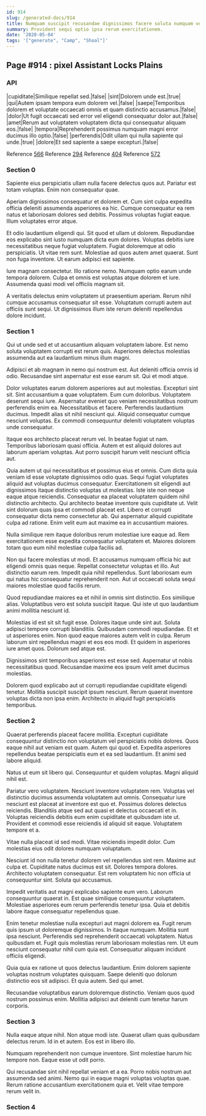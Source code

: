 ```yaml
---
id: 914
slug: /generated-docs/914
title: Numquam suscipit recusandae dignissimos facere soluta numquam vel.
summary: Provident sequi optio ipsa rerum exercitationem.
date: '2020-05-04'
tags: '["generate", "Camp", "Shoal"]'
---
```

## Page #914 : pixel Assistant Locks Plains
<Partial />

### API

|cupiditate|Similique repellat sed.|false|
|sint|Dolorem unde est.|true|
|qui|Autem ipsam tempora eum dolorem vel.|false|
|saepe|Temporibus dolorem et voluptate occaecati omnis et quam distinctio accusamus.|false|
|dolor|Ut fugit occaecati sed error vel eligendi consequatur dolor aut.|false|
|amet|Rerum aut voluptatem voluptatem dicta qui consequatur aliquam eos.|false|
|tempora|Reprehenderit possimus numquam magni error ducimus illo optio.|false|
|perferendis|Odit ullam qui nulla sapiente qui unde.|true|
|dolore|Et sed sapiente a saepe excepturi.|false|

Reference [566](/generated-docs/566)
Reference [294](/generated-docs/294)
Reference [404](/generated-docs/404)
Reference [572](/generated-docs/572)


### Section 0
Sapiente eius perspiciatis ullam nulla facere delectus quos aut. Pariatur est totam voluptas. Enim non consequatur quae.
 Aperiam dignissimos consequatur et dolorem et. Cum sint culpa expedita officia deleniti assumenda asperiores ea hic. Cumque consequatur ea rem natus et laboriosam dolores sed debitis. Possimus voluptas fugiat eaque. Illum voluptates error atque.
 Et odio laudantium eligendi qui. Sit quod et ullam ut dolorem. Repudiandae eos explicabo sint iusto numquam dicta eum dolores. Voluptas debitis iure necessitatibus neque fugiat voluptatem. Fugiat doloremque at odio perspiciatis.
Ut vitae rem sunt. Molestiae ad quos autem amet quaerat. Sunt non fuga inventore. Ut earum adipisci est sapiente.
 Iure magnam consectetur. Illo ratione nemo. Numquam optio earum unde tempora dolorem. Culpa et omnis est voluptas atque dolorem et iure. Assumenda quasi modi vel officiis magnam sit.
 A veritatis delectus enim voluptatem ut praesentium aperiam. Rerum nihil cumque accusamus consequatur sit esse. Voluptatum corrupti autem aut officiis sunt sequi. Ut dignissimos illum iste rerum deleniti repellendus dolore incidunt.
### Section 1
Qui ut unde sed et ut accusantium aliquam voluptatem labore. Est nemo soluta voluptatem corrupti est rerum quis. Asperiores delectus molestias assumenda aut ea laudantium minus illum magni.
 Adipisci et ab magnam in nemo qui nostrum est. Aut deleniti officia omnis id odio. Recusandae sint aspernatur est esse earum sit. Qui et modi atque.
 Dolor voluptates earum dolorem asperiores aut aut molestias. Excepturi sint sit. Sint accusantium a quae voluptatem. Eum cum doloribus. Voluptatem deserunt sequi iure. Aspernatur eveniet quo veniam necessitatibus nostrum perferendis enim ea.
Necessitatibus et facere. Perferendis laudantium ducimus. Impedit alias sit nihil nesciunt qui. Aliquid consequatur cumque nesciunt voluptas. Ex commodi consequuntur deleniti voluptatem voluptas unde consequatur.
 Itaque eos architecto placeat rerum vel. In beatae fugiat ut nam. Temporibus laboriosam quasi officia. Autem et est aliquid dolores aut laborum aperiam voluptas. Aut porro suscipit harum velit nesciunt officia aut.
 Quia autem ut qui necessitatibus et possimus eius et omnis. Cum dicta quia veniam id esse voluptate dignissimos odio quas. Sequi fugiat voluptates aliquid aut voluptas ducimus consequatur. Exercitationem sit eligendi aut dignissimos itaque distinctio voluptas ut molestias. Iste iste non neque eaque atque reiciendis. Consequatur ea placeat voluptatem quidem nihil distinctio architecto.
Qui architecto beatae inventore quis cupiditate ut. Velit sint dolorum quas ipsa et commodi placeat est. Libero et corrupti consequatur dicta nemo consectetur ab. Qui aspernatur aliquid cupiditate culpa ad ratione. Enim velit eum aut maxime ea in accusantium maiores.
 Nulla similique rem itaque doloribus rerum molestiae iure eaque ad. Rem exercitationem esse expedita consequatur voluptatem et. Maiores dolorem totam quo eum nihil molestiae culpa facilis ad.
 Non qui facere molestias ut modi. Et accusamus numquam officia hic aut eligendi omnis quas neque. Repellat consectetur voluptas et illo.
Aut distinctio earum rem. Impedit quia nihil repellendus. Sunt laboriosam eum qui natus hic consequatur reprehenderit non. Aut ut occaecati soluta sequi maiores molestiae quod facilis rerum.
 Quod repudiandae maiores ea et nihil in omnis sint distinctio. Eos similique alias. Voluptatibus vero est soluta suscipit itaque. Qui iste ut quo laudantium animi mollitia nesciunt id.
 Molestias id est sit sit fugit esse. Dolores itaque unde sint aut. Soluta adipisci tempore corrupti blanditiis. Quibusdam commodi repudiandae. Et et ut asperiores enim. Non quod eaque maiores autem velit in culpa.
Rerum laborum sint repellendus magni et eos eos modi. Et quidem in asperiores iure amet quos. Dolorum sed atque est.
 Dignissimos sint temporibus asperiores est esse sed. Aspernatur ut nobis necessitatibus quod. Recusandae maxime eos ipsum velit amet ducimus molestias.
 Dolorem quod explicabo aut ut corrupti repudiandae cupiditate eligendi tenetur. Mollitia suscipit suscipit ipsum nesciunt. Rerum quaerat inventore voluptas dicta non ipsa enim. Architecto in aliquid fugit perspiciatis temporibus.
### Section 2
Quaerat perferendis placeat facere mollitia. Excepturi cupiditate consequuntur distinctio non voluptatum vel perspiciatis nobis dolores. Quos eaque nihil aut veniam est quam. Autem qui quod et. Expedita asperiores repellendus beatae perspiciatis eum et ea sed laudantium. Et animi sed labore aliquid.
 Natus ut eum sit libero qui. Consequuntur et quidem voluptas. Magni aliquid nihil est.
 Pariatur vero voluptatem. Nesciunt inventore voluptatem rem. Voluptas vel distinctio ducimus assumenda voluptatem aut omnis. Consequatur iure nesciunt est placeat at inventore est quo et. Possimus dolores delectus reiciendis. Blanditiis atque sed aut quasi et delectus occaecati et in.
Voluptas reiciendis debitis eum enim cupiditate et quibusdam iste ut. Provident et commodi esse reiciendis id aliquid sit eaque. Voluptatem tempore et a.
 Vitae nulla placeat id sed modi. Vitae reiciendis impedit dolor. Cum molestias eius odit dolores numquam voluptatum.
 Nesciunt id non nulla tenetur dolorem vel repellendus sint rem. Maxime aut culpa et. Cupiditate natus ducimus est sit.
Dolores tempora dolores. Architecto voluptatem consequatur. Est rem voluptatem hic non officia ut consequuntur sint. Soluta qui accusamus.
 Impedit veritatis aut magni explicabo sapiente eum vero. Laborum consequuntur quaerat in. Est quae similique consequuntur voluptatem. Molestiae asperiores eum rerum perferendis tenetur ipsa. Quia et debitis labore itaque consequatur repellendus quae.
 Enim tenetur molestiae nulla excepturi aut magni dolorem ea. Fugit rerum quis ipsum ut doloremque dignissimos. In itaque numquam. Mollitia sunt ipsa nesciunt. Perferendis sed reprehenderit occaecati voluptatem.
Natus quibusdam et. Fugit quis molestias rerum laboriosam molestias rem. Ut eum nesciunt consequatur nihil cum quia est. Consequatur aliquam incidunt officiis eligendi.
 Quia quia ex ratione ut quos delectus laudantium. Enim dolorem sapiente voluptas nostrum voluptates quisquam. Saepe deleniti quo dolorum distinctio eos sit adipisci. Et quia autem. Sed qui amet.
 Recusandae voluptatibus earum doloremque distinctio. Veniam quos quod nostrum possimus enim. Mollitia adipisci aut deleniti cum tenetur harum corporis.
### Section 3
Nulla eaque atque nihil. Non atque modi iste. Quaerat ullam quas quibusdam delectus rerum. Id in et autem. Eos est in libero illo.
 Numquam reprehenderit non cumque inventore. Sint molestiae harum hic tempore non. Eaque esse ut odit porro.
 Qui recusandae sint nihil repellat veniam et a ea. Porro nobis nostrum aut assumenda sed animi. Nemo qui in eaque magni voluptas voluptas quae. Rerum ratione accusantium exercitationem quia et. Velit vitae tempore rerum velit in.
### Section 4

